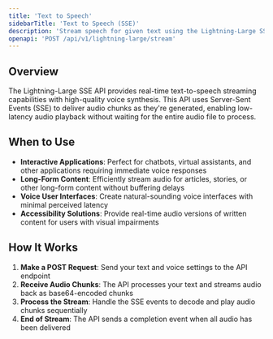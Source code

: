 ```yaml
---
title: 'Text to Speech'
sidebarTitle: 'Text to Speech (SSE)'
description: 'Stream speech for given text using the Lightning-Large SSE API'
openapi: 'POST /api/v1/lightning-large/stream'
---
```


## Overview

The Lightning-Large SSE API provides real-time text-to-speech streaming capabilities with high-quality voice synthesis. This API uses Server-Sent Events (SSE) to deliver audio chunks as they're generated, enabling low-latency audio playback without waiting for the entire audio file to process.

## When to Use

- **Interactive Applications**: Perfect for chatbots, virtual assistants, and other applications requiring immediate voice responses
- **Long-Form Content**: Efficiently stream audio for articles, stories, or other long-form content without buffering delays
- **Voice User Interfaces**: Create natural-sounding voice interfaces with minimal perceived latency
- **Accessibility Solutions**: Provide real-time audio versions of written content for users with visual impairments

## How It Works

1. **Make a POST Request**: Send your text and voice settings to the API endpoint
2. **Receive Audio Chunks**: The API processes your text and streams audio back as base64-encoded chunks
3. **Process the Stream**: Handle the SSE events to decode and play audio chunks sequentially
4. **End of Stream**: The API sends a completion event when all audio has been delivered
